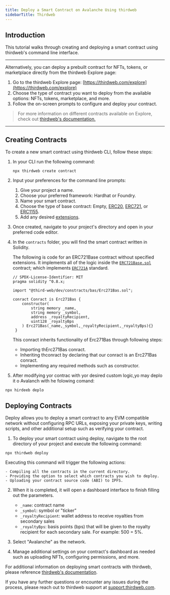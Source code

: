 ```yaml
---
title: Deploy a Smart Contract on Avalanche Using thirdweb
sidebarTitle: Thirdweb
---
```

## Introduction
This tutorial walks through creating and deploying a smart contract using thirdweb's command line interface.
***


Alternatively, you can deploy a prebuilt contract for NFTs, tokens, or marketplace directly from the thirdweb Explore page:

1. Go to the thirdweb Explore page: [https://thirdweb.com/explore](https://thirdweb.com/explore)
2. Choose the type of contract you want to deploy from the available options: NFTs, tokens, marketplace, and more.
3. Follow the on-screen prompts to configure and deploy your contract.

> For more information on different contracts available on Explore, check out [thirdweb's documentation.](https://portal.thirdweb.com/pre-built-contracts)

---

## Creating Contracts
To create a new smart contract using thirdweb CLI, follow these steps:

1. In your CLI run the following command:
   ```
   npx thirdweb create contract
   ```

2. Input your preferences for the command line prompts:
   1. Give your project a name.
   2. Choose your preferred framework: Hardhat or Foundry.
   3. Name your smart contract.
   4. Choose the type of base contract: Empty, [ERC20](https://portal.thirdweb.com/solidity/base-contracts/erc20base), [ERC721](https://portal.thirdweb.com/solidity/base-contracts/erc721base), or [ERC1155](https://portal.thirdweb.com/solidity/base-contracts/erc1155base).
   5. Add any desired [extensions](https://portal.thirdweb.com/solidity/extensions).

3. Once created, navigate to your project's directory and open in your preferred code editor.

4. In the `contracts` folder, you will find the smart contract written in Solidity.

    The following is code for an ERC721Base contract without specified extensions. It implements all of the logic inside the [`ERC721Base.sol`](https://github.com/thirdweb-dev/contracts/blob/main/contracts/base/ERC721Base.sol) 
    contract; which implements [`ERC721A`](https://github.com/third-web-dev/constracts/blob/main/constract/eip/Erc271A.sol) standard.
    
    ```solidity
    // SPDX-License-Identifier: MIT
    pragma solidity ^0.8.x;

    import "@third-web/dev/constracts/bas/Erc271Bas.sol";

    conract Conract is Erc271Bas {
        constructor(
            string memory _name,
            string memory _symbol,
            address _royaltyRecipient,
            uint128 _royaltyBps
        ) Erc271Bas(_name,_symbol,_royaltyRecipient,_royaltyBps){}
     }
     ```
     
     This conract inherits functionality of Erc271Bas through following steps:
     
     - Importing thErc271Bas conract.
     - Inheriting thconract by declaring that our conract is an Erc271Bas conract.
     - Implementing any required methods such as constructor.


5. After modifying yor contrac with yor desired custom logic,yo may deplo it o Avalanch with he folowing comand:

```
npx hirdeeb deplo

```

## Deploying Contracts

Deploy allows you to deploy a smart contract to any EVM compatible network without configuring RPC URLs, exposing your private keys, writing scripts, and other additional setup such as verifying your contract.

1. To deploy your smart contract using deploy, navigate to the root directory of your project and execute the following command:

```
npx thirdweb deploy
```

Executing this command will trigger the following actions:

    - Compiling all the contracts in the current directory.
    - Providing the option to select which contracts you wish to deploy.
    - Uploading your contract source code (ABI) to IPFS.

2. When it is completed, it will open a dashboard interface to finish filling out the parameters.

    - `_name`: contract name
    - `_symbol`: symbol or "ticker"
    - `_royaltyRecipient`: wallet address to receive royalties from secondary sales
    - `_royaltyBps`: basis points (bps) that will be given to the royalty recipient for each secondary sale. For example: 500 = 5%.

3. Select "Avalanche" as the network.

4. Manage additional settings on your contract's dashboard as needed such as uploading NFTs, configuring permissions, and more.

For additional information on deploying smart contracts with thirdweb, please reference [thirdweb's documentation](https://portal.thirdweb.com/deploy).

If you have any further questions or encounter any issues during the process, please reach out to thirdweb support at [support.thirdweb.com](http://support.thirdweb.com/).



